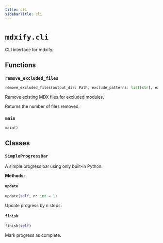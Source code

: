 ```yaml
---
title: cli
sidebarTitle: cli
---
```


# `mdxify.cli`


CLI interface for mdxify.

## Functions

### `remove_excluded_files` <sup><a href="https://github.com/zzstoatzz/mdxify/blob/main/src/mdxify/cli.py#L82" target="_blank"><Icon icon="github" style="width: 14px; height: 14px;" /></a></sup>

```python
remove_excluded_files(output_dir: Path, exclude_patterns: list[str], extension: str = 'mdx') -> int
```


Remove existing MDX files for excluded modules.

Returns the number of files removed.


### `main` <sup><a href="https://github.com/zzstoatzz/mdxify/blob/main/src/mdxify/cli.py#L109" target="_blank"><Icon icon="github" style="width: 14px; height: 14px;" /></a></sup>

```python
main()
```

## Classes

### `SimpleProgressBar` <sup><a href="https://github.com/zzstoatzz/mdxify/blob/main/src/mdxify/cli.py#L20" target="_blank"><Icon icon="github" style="width: 14px; height: 14px;" /></a></sup>


A simple progress bar using only built-in Python.


**Methods:**

#### `update` <sup><a href="https://github.com/zzstoatzz/mdxify/blob/main/src/mdxify/cli.py#L31" target="_blank"><Icon icon="github" style="width: 14px; height: 14px;" /></a></sup>

```python
update(self, n: int = 1)
```

Update progress by n steps.


#### `finish` <sup><a href="https://github.com/zzstoatzz/mdxify/blob/main/src/mdxify/cli.py#L74" target="_blank"><Icon icon="github" style="width: 14px; height: 14px;" /></a></sup>

```python
finish(self)
```

Mark progress as complete.

